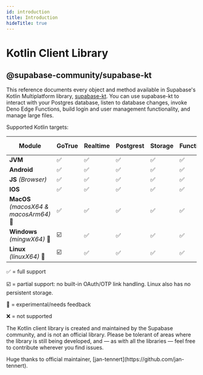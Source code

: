 ```yaml
---
id: introduction
title: Introduction
hideTitle: true
---
```


<div className="flex items-start gap-6 not-prose" id="introduction">
    <IconMenuKotlin width={35} height={35} />
    <div className="flex flex-col gap-2">
        <h1 className="text-3xl text-scale-1200 m-0">Kotlin Client Library</h1>
        <h2 className="text-base font-mono text-scale-1100">@supabase-community/supabase-kt</h2>
    </div>
</div>

<div className="max-w-xl">

This reference documents every object and method available in Supabase's Kotlin Multiplatform library, [supabase-kt](https://github.com/supabase-community/supabase-kt). You can use supabase-kt to interact with your Postgres database, listen to database changes, invoke Deno Edge Functions, build login and user management functionality, and manage large files.

Supported Kotlin targets:

| **Module**                              | **GoTrue** | **Realtime** | **Postgrest** | **Storage** | **Functions** | **Apollo-GraphQL** |
| --------------------------------------- | ---------- | ------------ | ------------- | ---------- | ------------- |------------------ |
| **JVM**                                 | ✅          | ✅            | ✅             | ✅           | ✅             | ✅                  |
| **Android**                             | ✅          | ✅            | ✅             | ✅           | ✅             | ✅                  |
| **JS** *(Browser)*                      | ✅          | ✅            | ✅             | ✅           | ✅             | ✅                  |
| **IOS**                                 | ✅          | ✅            | ✅             | ✅           | ✅             | ✅                  |
| **MacOS**  *(macosX64 & macosArm64)* 🚧 | ✅          | ✅            | ✅             | ✅           | ✅             | ✅                  |
| **Windows** *(mingwX64)*   🚧           | ☑️         | ✅            | ✅             | ✅           | ✅             | ❌                  |
| **Linux** *(linuxX64)*  🚧              | ☑️         | ✅            | ✅             | ✅           | ✅             | ❌                  |

✅ = full support

☑️ = partial support: no built-in OAuth/OTP link handling. Linux also has no persistent storage.

🚧 = experimental/needs feedback

❌ = not supported

</div>

<div className="max-w-xl bg-slate-300 px-4 py-2 rounded-md">
<p>The Kotlin client library is created and maintained by the Supabase community, and is not an official library. Please be tolerant of areas where the library is still being developed, and — as with all the libraries — feel free to contribute wherever you find issues.</p>

<p>Huge thanks to official maintainer, [jan-tennert](https://github.com/jan-tennert).</p>

</div>
